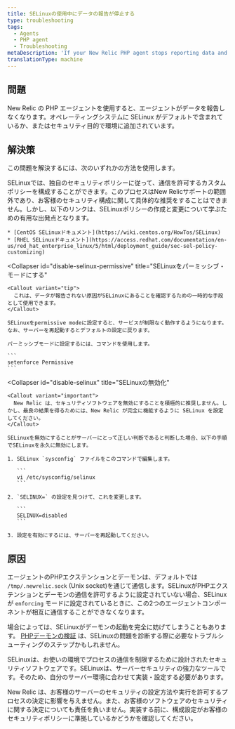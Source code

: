```yaml
---
title: SELinuxの使用中にデータの報告が停止する
type: troubleshooting
tags:
  - Agents
  - PHP agent
  - Troubleshooting
metaDescription: 'If your New Relic PHP agent stops reporting data and you are using SELinux, consider these troubleshooting options.'
translationType: machine
---
```


## 問題

New Relic の PHP エージェントを使用すると、エージェントがデータを報告しなくなります。オペレーティングシステムに SELinux がデフォルトで含まれているか、またはセキュリティ目的で環境に追加されています。

## 解決策

この問題を解決するには、次のいずれかの方法を使用します。

<CollapserGroup>
  <Collapser
    id="config-selinux-allow"
    title="New Relicの通信を許可するSELinuxの設定"
  >
    SELinuxでは、独自のセキュリティポリシーに従って、通信を許可するカスタムポリシーを構成することができます。このプロセスはNew Relicサポートの範囲外であり、お客様のセキュリティ構成に関して具体的な推奨をすることはできません。しかし、以下のリンクは、SELinuxポリシーの作成と変更について学ぶための有用な出発点となります。

    * [CentOS SELinuxドキュメント](https://wiki.centos.org/HowTos/SELinux)
    * [RHEL SELinuxドキュメント](https://access.redhat.com/documentation/en-us/red_hat_enterprise_linux/5/html/deployment_guide/sec-sel-policy-customizing)
  </Collapser>

  <Collapser
    id="disable-selinux-permissive"
    title="SELinuxをパーミッシブ・モードにする"
  >
    <Callout variant="tip">
      これは、データが報告されない原因がSELinuxにあることを確認するための一時的な手段として使用できます。
    </Callout>

    SELinuxをpermissive modeに設定すると、サービスが制限なく動作するようになります。なお、サーバーを再起動するとデフォルトの設定に戻ります。

    パーミッシブモードに設定するには、コマンドを使用します。

    ```
    setenforce Permissive
    ```
  </Collapser>

  <Collapser
    id="disable-selinux"
    title="SELinuxの無効化"
  >
    <Callout variant="important">
      New Relic は、セキュリティソフトウェアを無効にすることを積極的に推奨しません。しかし、最良の結果を得るためには、New Relic が完全に機能するように SELinux を設定してください。
    </Callout>

    SELinuxを無効にすることがサーバーにとって正しい判断であると判断した場合、以下の手順でSELinuxを永久に無効にします。

    1. SELinux `sysconfig` ファイルをこのコマンドで編集します。

       ```
       vi /etc/sysconfig/selinux
       ```

    2. `SELINUX=` の設定を見つけて、これを変更します。

       ```
       SELINUX=disabled
       ```

    3. 設定を有効にするには、サーバーを再起動してください。
  </Collapser>
</CollapserGroup>

## 原因

エージェントのPHPエクステンションとデーモンは、デフォルトでは `/tmp/.newrelic.sock` (Unix socket)を通じて通信します。SELinuxがPHPエクステンションとデーモンの通信を許可するように設定されていない場合、SELinuxが `enforcing` モードに設定されているときに、この2つのエージェントコンポーネントが相互に通信することができなくなります。

場合によっては、SELinuxがデーモンの起動を完全に妨げてしまうこともあります。 [PHPデーモンの検証](/docs/agents/php-agent/troubleshooting/verifying-php-daemon) は、SELinuxの問題を診断する際に必要なトラブルシューティングのステップかもしれません。

SELinuxは、お使いの環境でプロセスの通信を制限するために設計されたセキュリティソフトウェアです。SELinuxは、サーバーセキュリティの強力なツールです。そのため、自分のサーバー環境に合わせて実装・設定する必要があります。

New Relic は、お客様のサーバーのセキュリティの設定方法や実行を許可するプロセスの決定に影響を与えません。また、お客様のソフトウェアのセキュリティに関する決定についても責任を負いません。実装する前に、構成設定がお客様のセキュリティポリシーに準拠しているかどうかを確認してください。
